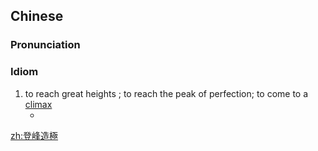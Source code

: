 {{also|登峰造极}}
==Chinese==
{{zh-forms|s=登峰造极}}

===Pronunciation===
{{zh-pron
|m=dēngfēngzàojí
|c=dang1 fung1 cou3 gik6
|cat=id
}}

===Idiom===
{{zh-idiom}}

# to reach great heights {{qualifier|in technical skills or scholastic achievements}}; to reach the peak of perfection; to come to a [[climax]]
#* {{zh-x|他 的 人物 畫 在 當時 可謂 登峰造極。|His painting of people attained a level never known before.}}

[[zh:登峰造極]]